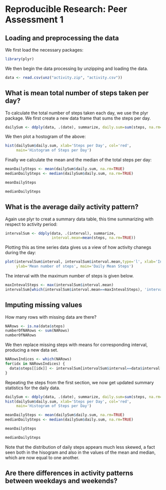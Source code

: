 # Reproducible Research: Peer Assessment 1


## Loading and preprocessing the data
We first load the necessary packages:
```r
library(plyr)
```

We then begin the data processing by unzipping and loading the data.

```r
data <- read.csv(unz("activity.zip", "activity.csv"))
```

## What is mean total number of steps taken per day?
To calculate the total number of steps taken each day, we use the plyr package. We first create a new data frame that sums the steps per day.
```r
dailySum <- ddply(data, .(date), summarize, daily.sum=sum(steps, na.rm=TRUE))
```
We then plot a hostogram of the above:
```r
hist(dailySum$daily.sum, xlab='Steps per Day', col='red', 
     main='Histogram of Steps per Day')
```
Finally we calculate the mean and the median of the total steps per day:
```r
meanDailySteps <- mean(dailySum$daily.sum, na.rm=TRUE)
medianDailySteps <- median(dailySum$daily.sum, na.rm=TRUE)

meanDailySteps

medianDailySteps
```

## What is the average daily activity pattern?
Again use plyr to creat a summary data table, this time summarizing with respect to activity period:
```r
intervalSum <- ddply(data, .(interval), summarize, 
                     interval.mean=mean(steps, na.rm=TRUE))
```
Plotting this as time series data gives us a view of how activity chanegs during the day:
```r
plot(intervalSum$interval, intervalSum$interval.mean,type='l', xlab='Interval',
     ylab='Mean number of steps', main='Daily Mean Steps')
```

The interval with the maximum number of steps is given below.
```r
maxIntevalSteps <- max(intervalSum$interval.mean)
intervalSum[which(intervalSum$interval.mean==maxIntevalSteps), 'interval']
```
## Imputing missing values
How many rows with missing data are there?
```r
NARows <- is.na(data$steps)
numberOfNARows <- sum(NARows)
numberOfNARows
```
We then replace missing steps with means for corresponding interval, producing a new data set.
```r
NARowsIndices <- which(NARows)
for(idx in NARowsIndices) {
  data$steps[[idx]] <- intervalSum[intervalSum$interval==data$interval[[idx]], 'interval.mean']
}
```
Repeating the steps from the first section, we now get updated summary statistics for the daily data.
```r
dailySum <- ddply(data, .(date), summarize, daily.sum=sum(steps, na.rm=TRUE))
hist(dailySum$daily.sum, xlab='Steps per Day', col='red', 
     main='Histogram of Steps per Day')

meanDailySteps <- mean(dailySum$daily.sum, na.rm=TRUE)
medianDailySteps <- median(dailySum$daily.sum, na.rm=TRUE)

meanDailySteps

medianDailySteps
```
Note that the distribution of daily steps appears much less skewed, a fact seen both in the hisogram and also in the values of the mean and median, which are now equal to one another.

## Are there differences in activity patterns between weekdays and weekends?
